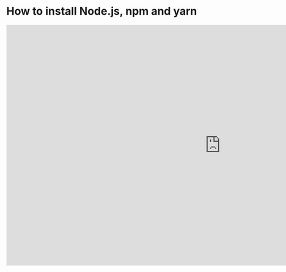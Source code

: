 # How to install Node.js, npm and yarn

<iframe
  width="1120"
  height="630"
  src="https://www.youtube-nocookie.com/embed/rp308wNdXU8"
  title="YouTube video player"
  frameborder="0"
  allow="accelerometer; autoplay; clipboard-write; encrypted-media; gyroscope; picture-in-picture"
  allowfullscreen
></iframe>
